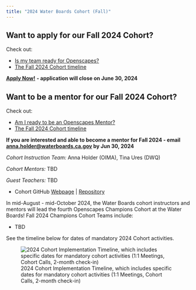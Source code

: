 ```yaml
---
title: "2024 Water Boards Cohort (Fall)"
---
```


::: callout-tip
## Want to apply for our Fall 2024 Cohort?

Check out:

-   [Is my team ready for Openscapes?](https://cawaterboarddatacenter.github.io/swrcb-openscapes/about_at_swrcb/team_guidance.html)
-   [The Fall 2024 Cohort timeline](https://cawaterboarddatacenter.github.io/swrcb-openscapes/cohorts/swrcb_2024F.html)

[**Apply Now!**](https://forms.office.com/Pages/ResponsePage.aspx?id=JWoY_kl95kGZQQXSKB02wdDrmhOKKfJEmnxc6Aq8nNxUQVhJMVlHSkszUkk4MzMyN0JMTEYyNkRLNi4u) **- application will close on June 30, 2024**
:::

::: callout-tip
## Want to be a mentor for our Fall 2024 Cohort?

Check out:

-   [Am I ready to be an Openscapes Mentor?](https://cawaterboarddatacenter.github.io/swrcb-openscapes/about_at_swrcb/mentor_guidance.html)
-   [The Fall 2024 Cohort timeline](https://cawaterboarddatacenter.github.io/swrcb-openscapes/cohorts/swrcb_2024F.html)

**If you are interested and able to become a mentor for Fall 2024 - email [anna.holder\@waterboards.ca.gov](mailto:anna.holder@waterboards.ca.gov) by Jun 30, 2024**
:::

*Cohort Instruction Team:* Anna Holder (OIMA), Tina Ures (DWQ)

*Cohort Mentors:* TBD

*Guest Teachers:* TBD

-   Cohort GitHub [Webpage](https://openscapes.github.io/2024f-swrcb/) \| [Repository](https://github.com/Openscapes/2024f-swrcb)

In mid-August - mid-October 2024, the Water Boards cohort instructors and mentors will lead the fourth Openscapes Champions Cohort at the Water Boards! Fall 2024 Champions Cohort Teams include:

-   TBD

See the timeline below for dates of mandatory 2024 Cohort activities.

![2024 Cohort Implementation Timeline, which includes specific dates for mandatory cohort activities (1:1 Meetings, Cohort Calls, 2-month check-in)](images/swrcb2024f-cohort-timeline.png){fig-alt="Timeline displaying milestones for the implementation of the Fall 2024 Water Boards Cohort: May through Jun pre-cohort engagement, Jun 30 Application Deadline, Jul 22-26 1:1 meetings, Cohort calls on Aur 7, Aug 21, Sep 4, Sep 18, Oct 2, with seaside chats and co-working sessions scheduled on weeks alternate to Cohort calls, and the 2-month check-in scheduled for Dec 4"}
